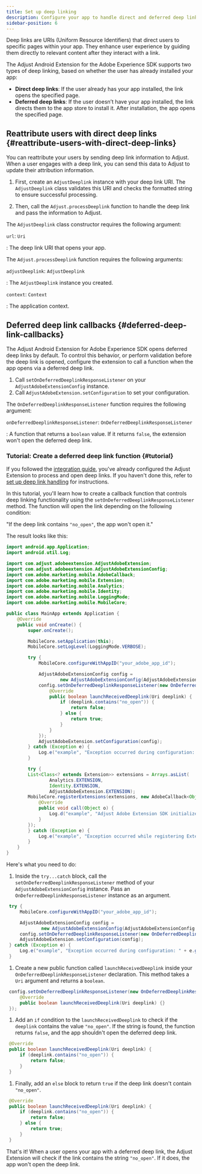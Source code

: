 ```yaml
---
title: Set up deep linking
description: Configure your app to handle direct and deferred deep links.
sidebar-position: 6
---
```


Deep links are URIs (Uniform Resource Identifiers) that direct users to specific pages within your app. They enhance user experience by guiding them directly to relevant content after they interact with a link.

The Adjust Android Extension for the Adobe Experience SDK supports two types of deep linking, based on whether the user has already installed your app:

- **Direct deep links**: If the user already has your app installed, the link opens the specified page.
- **Deferred deep links**: If the user doesn’t have your app installed, the link directs them to the app store to install it. After installation, the app opens the specified page.

## Reattribute users with direct deep links {#reattribute-users-with-direct-deep-links}

You can reattribute your users by sending deep link information to Adjust. When a user engages with a deep link, you can send this data to Adjust to update their attribution information.

1. First, create an `AdjustDeeplink` instance with your deep link URI. The `AdjustDeeplink` class validates this URI and checks the formatted string to ensure successful processing.

1. Then, call the `Adjust.processDeeplink` function to handle the deep link and pass the information to Adjust.

The `AdjustDeeplink` class constructor requires the following argument:

<DefList>

`url`: `Uri`

: The deep link URI that opens your app.

</DefList>

The `Adjust.processDeeplink` function requires the following arguments:

<DefList>

`adjustDeeplink`: `AdjustDeeplink`

: The `AdjustDeeplink` instance you created.

`context`: `Context`

: The application context.

</DefList>

## Deferred deep link callbacks {#deferred-deep-link-callbacks}

The Adjust Android Extension for Adobe Experience SDK opens deferred deep links by default. To control this behavior, or perform validation before the deep link is opened, configure the extension to call a function when the app opens via a deferred deep link.

1. Call `setOnDeferredDeeplinkResponseListener` on your `AdjustAdobeExtensionConfig` instance.
1. Call `AdjustAdobeExtension.setConfiguration` to set your configuration.

The `OnDeferredDeeplinkResponseListener` function requires the following argument:

<DefList>

`onDeferredDeeplinkResponseListener`: `OnDeferredDeeplinkResponseListener`

: A function that returns a `boolean` value. If it returns `false`, the extension won't open the deferred deep link.

</DefList>

### Tutorial: Create a deferred deep link function {#tutorial}

If you followed the [integration guide](/en/sdk/adobe-extension/android/integration), you've already configured the Adjust Extension to process and open deep links. If you haven't done this, refer to [set up deep link handling](/en/sdk/adobe-extension/android/integration#set-up-deep-link-handling) for instructions.

In this tutorial, you'll learn how to create a callback function that controls deep linking functionality using the `setOnDeferredDeeplinkResponseListener` method. The function will open the link depending on the following condition:

"If the deep link contains `"no_open"`, the app won't open it."

The result looks like this:

```java
import android.app.Application;
import android.util.Log;

import com.adjust.adobeextension.AdjustAdobeExtension;
import com.adjust.adobeextension.AdjustAdobeExtensionConfig;
import com.adobe.marketing.mobile.AdobeCallback;
import com.adobe.marketing.mobile.Extension;
import com.adobe.marketing.mobile.Analytics;
import com.adobe.marketing.mobile.Identity;
import com.adobe.marketing.mobile.LoggingMode;
import com.adobe.marketing.mobile.MobileCore;

public class MainApp extends Application {
    @Override
    public void onCreate() {
        super.onCreate();

        MobileCore.setApplication(this);
        MobileCore.setLogLevel(LoggingMode.VERBOSE);

        try {
            MobileCore.configureWithAppID("your_adobe_app_id");

            AdjustAdobeExtensionConfig config =
                    new AdjustAdobeExtensionConfig(AdjustAdobeExtensionConfig.ENVIRONMENT_SANDBOX);
            config.setOnDeferredDeeplinkResponseListener(new OnDeferredDeeplinkResponseListener() {
                @Override
                public boolean launchReceivedDeeplink(Uri deeplink) {
                    if (deeplink.contains("no_open")) {
                        return false;
                    } else {
                        return true;
                    }
                }
            });
            AdjustAdobeExtension.setConfiguration(config);
        } catch (Exception e) {
            Log.e("example", "Exception occurred during configuration: " + e.getMessage());
        }

        try {
        List<Class<? extends Extension>> extensions = Arrays.asList(
                Analytics.EXTENSION,
                Identity.EXTENSION,
                AdjustAdobeExtension.EXTENSION);
        MobileCore.registerExtensions(extensions, new AdobeCallback<Object>() {
            @Override
            public void call(Object o) {
                Log.d("example", "Adjust Adobe Extension SDK initialized");
            }
        });
        } catch (Exception e) {
            Log.e("example", "Exception occurred while registering Extension: " + e.getMessage());
        }
    }
}
```

Here's what you need to do:

1. Inside the `try...catch` block, call the `setOnDeferredDeeplinkResponseListener` method of your `AdjustAdobeExtensionConfig` instance. Pass an `OnDeferredDeeplinkResponseListener` instance as an argument.

<CodeBlock title="MainApp.java" highlight="{range: 6}" startLineNumber={21} showLineNumbers>

```java
 try {
     MobileCore.configureWithAppID("your_adobe_app_id");

     AdjustAdobeExtensionConfig config =
             new AdjustAdobeExtensionConfig(AdjustAdobeExtensionConfig.ENVIRONMENT_SANDBOX);
     config.setOnDeferredDeeplinkResponseListener(new OnDeferredDeeplinkResponseListener() {});
     AdjustAdobeExtension.setConfiguration(config);
 } catch (Exception e) {
     Log.e("example", "Exception occurred during configuration: " + e.getMessage());
 }
```

</CodeBlock>

1. Create a new public function called `launchReceivedDeeplink` inside your `OnDeferredDeeplinkResponseListener` declaration. This method takes a `Uri` argument and returns a `boolean`.

<CodeBlock title="MainApp.java" highlight="{range: 3}" startLineNumber={26} showLineNumbers>

```java
 config.setOnDeferredDeeplinkResponseListener(new OnDeferredDeeplinkResponseListener() {
     @Override
     public boolean launchReceivedDeeplink(Uri deeplink) {}
 });
```

</CodeBlock>

1. Add an `if` condition to the `launchReceivedDeeplink` to check if the `deeplink` contains the value `"no_open"`. If the string is found, the function returns `false`, and the app shouldn't open the deferred deep link.

<CodeBlock title="MainApp.java" highlight="{range: 3-5}" startLineNumber={27} showLineNumbers>

```java
 @Override
 public boolean launchReceivedDeeplink(Uri deeplink) {
     if (deeplink.contains("no_open")) {
         return false;
     }
 }
```

</CodeBlock>

1. Finally, add an `else` block to return `true` if the deep link doesn't contain `"no_open"`.

<CodeBlock title="MainApp.java" highlight="{range: 5-7}" startLineNumber={27} showLineNumbers>

```java
 @Override
 public boolean launchReceivedDeeplink(Uri deeplink) {
     if (deeplink.contains("no_open")) {
         return false;
     } else {
         return true;
     }
 }
```

</CodeBlock>

That's it! When a user opens your app with a deferred deep link, the Adjust Extension will check if the link contains the string `"no_open"`. If it does, the app won't open the deep link.
